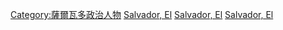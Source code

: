 {{Commonscat|Presidents of El Salvador}}


[[Category:薩爾瓦多政治人物|Category:薩爾瓦多政治人物]]
[[Category:各國總統|Salvador, El]]
[[Category:各国国家元首|Salvador, El]]
[[Category:各國政府首腦|Salvador, El]]